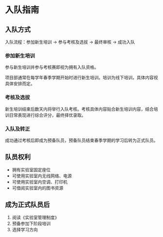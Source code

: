 # 入队指南

## 入队方式
入队流程：参加新生培训 → 参与考核及选拔 → 最终审核 → 成功入队

### 参加新生培训
参与新生培训并参与考核赛即视为拥有入队资格。

项目部通常在每学年春季学期开始时进行新生培训。培训为线下培训，具体内容视具体安排而定。

### 考核及选拔
新生培训结束后数天内将举行入队考核。考核具体内容贴合新生培训内容，结合培训日常表现进行综合评分，最终择优录取。

### 入队及转正
成功通过考核后即成为预备队员，预备队员结束春季学期的学习后转为正式队员。

## 队员权利
- 拥有实验室固定座位
- 可使用实验室内无线网络、电源
- 可使用实验室内空调、打印机
- 可借阅实验室内的图书资源

## 成为正式队员后
1. 阅读《实验室管理制度》
2. 预备参加下阶段培训
3. 选择学习方向